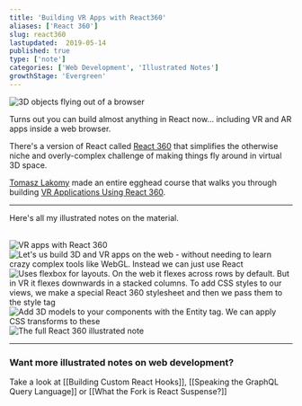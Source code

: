 ```yaml
---
title: 'Building VR Apps with React360'
aliases: ['React 360']
slug: react360
lastupdated:  2019-05-14
published: true
type: ['note']
categories: ['Web Development', 'Illustrated Notes']
growthStage: 'Evergreen'
---
```


<TwoCol gridGap="1em" GridColCount="60% 40%" imgPadding="1em">

![3D objects flying out of a browser](https://res.cloudinary.com/dg3gyk0gu/image/upload/v1592262587/maggieappleton.com/egghead-course-notes/react360/thumb_2x.png)

<span>

<IntroParagraph>

Turns out you can build almost anything in React now... including VR and AR apps inside a web browser.

</IntroParagraph>

There's a version of React called [React 360](https://facebook.github.io/react-360/) that simplifies the otherwise niche and overly-complex challenge of making things fly around in virtual 3D space.

</span>

</TwoCol>

[Tomasz Lakomy](https://egghead.io/instructors/tomasz-lakomy) made an entire egghead course that walks you through building [VR Applications Using React 360](https://egghead.io/courses/vr-applications-using-react-360).

<a noTip href="https://egghead.io/courses/vr-applications-using-react-360"><ImageFrame width="80%" alt="Course illustration of objects in 3D space" src="https://og-image-egghead-course.now.sh/vr-applications-using-react-360" /></a>

---

Here's all my illustrated notes on the material.

<br />

<Image alt="VR apps with React 360" src="https://res.cloudinary.com/dg3gyk0gu/image/upload/c_scale,w_800/v1592262587/maggieappleton.com/egghead-course-notes/react360/react360_p1_2x.png" />

<Image alt="Let's us build 3D and VR apps on the web - without needing to learn crazy complex tools like WebGL. Instead we can just use React" src="https://res.cloudinary.com/dg3gyk0gu/image/upload/c_scale,w_900/v1592262588/maggieappleton.com/egghead-course-notes/react360/react360_p2_2x.png" />

<Image alt="Uses flexbox for layouts. On the web it flexes across rows by default. But in VR it flexes downwards in a stacked columns. To add CSS styles to our views, we make a special React 360 stylesheet and then we pass them to the style tag" src="https://res.cloudinary.com/dg3gyk0gu/image/upload/c_scale,w_900/v1592262589/maggieappleton.com/egghead-course-notes/react360/react360_p3_2x.png" />

<Image alt="Add 3D models to your components with the Entity tag. We can apply CSS transforms to these" src="https://res.cloudinary.com/dg3gyk0gu/image/upload/c_scale,w_800/v1592262587/maggieappleton.com/egghead-course-notes/react360/react360_p4_2x.png" />

<Image alt="The full React 360 illustrated note" src="https://res.cloudinary.com/dg3gyk0gu/image/upload/c_scale,w_900/v1592262590/maggieappleton.com/egghead-course-notes/react360/react360_full_2x.png" />

---

### Want more illustrated notes on web development?

Take a look at [[Building Custom React Hooks]], [[Speaking the GraphQL Query Language]] or [[What the Fork is React Suspense?]]